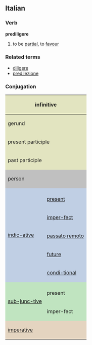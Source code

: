 ==Italian==
===Verb===
'''prediligere'''

# to be [[partial]], to [[favour]]

===Related terms===
*[[diligere]]
*[[predilezione]]

===Conjugation===

<center>
{| style="background:#F0F0F0"

|-
! colspan="3" style="background:#e2e4c0" | infinitive
| colspan="5" | prediligere

|-
! colspan="3" style="background:#e2e4c0" | gerund
| colspan="5" | prediligendo

|-
! colspan="3" style="background:#e2e4c0" | present participle
| colspan="5" | none

|-
! colspan="3" style="background:#e2e4c0" | past participle
| colspan="5" | [[prediletto]]

|-
! colspan="2" rowspan="2" style="background:#C0C0C0" | person
! colspan="3" style="background:#C0C0C0" | singular
! colspan="3" style="background:#C0C0C0" | plural

|-
! style="background:#C0C0C0;width:12.5%" | first
! style="background:#C0C0C0;width:12.5%" | second
! style="background:#C0C0C0;width:12.5%" | third
! style="background:#C0C0C0;width:12.5%" | first
! style="background:#C0C0C0;width:12.5%" | second
! style="background:#C0C0C0;width:12.5%" | third

|-
! rowspan="6" style="background:#c0cfe4" | [[indicative|indic-ative]]

! style="background:#c0cfe4" colspan="1" | 
! style="background:#c0cfe4" | io
! style="background:#c0cfe4" | tu
! style="background:#c0cfe4" | lui/lei
! style="background:#c0cfe4" | noi
! style="background:#c0cfe4" | voi
! style="background:#c0cfe4" | loro

|-
! style="height:3em;background:#c0cfe4" | [[present]]
| prediligo
| prediligi
| predilige
| prediligiamo
| prediligete
| prediligono

|-
! style="height:3em;background:#c0cfe4" | [[imperfect|imper-fect]]
| prediligevo
| prediligevi
| prediligeva
| predili-gevamo
| prediligevate
| prediligevano

|-
! style="height:3em;background:#c0cfe4" | [[passato remoto]]
| predilessi
| prediligesti
| predilesse
| predili-gemmo
| prediligeste
| predilessero

|-
! style="height:3em;background:#c0cfe4" | [[future]]
| prediligerò
| prediligerai
| prediligerà
| prediligeremo
| prediligerete
| prediligeranno

|-
! style="height:3em;background:#c0cfe4" | [[conditional|condi-tional]]
| prediligerei
| predili-geresti
| prediligerebbe
| predili-geremmo
| prediligereste
| predili-gerebbero

|-
! rowspan="3" style="background:#c0e4c0" |[[subjunctive|sub-junc-tive]]
! style="background:#c0e4c0" | 
! style="background:#c0e4c0" | che io
! style="background:#c0e4c0" | che tu
! style="background:#c0e4c0" | che lui/che lei
! style="background:#c0e4c0" | che noi
! style="background:#c0e4c0" | che voi
! style="background:#c0e4c0" | che loro

|-
! style="height:3em;background:#c0e4c0" | present
| prediliga
| prediliga
| prediliga
| prediligiamo
| prediligiate
| prediligano

|-
! style="height:3em;background:#c0e4c0" rowspan="1" | imper-fect
| prediligessi
| prediligessi
| prediligesse
| predili-gessimo
| prediligeste
| predili-gessero

|-
! colspan="2" rowspan="2" style="height:3em;background:#e4d4c0" | [[imperative]]
! style="background:#e4d4c0" | -
! style="background:#e4d4c0" | tu
! style="background:#e4d4c0" | lui/lei
! style="background:#e4d4c0" | noi
! style="background:#e4d4c0" | voi
! style="background:#e4d4c0" | loro

|-
|
| prediligi
| prediliga
| prediligiamo
| prediligete
| prediligano

|}
</center>